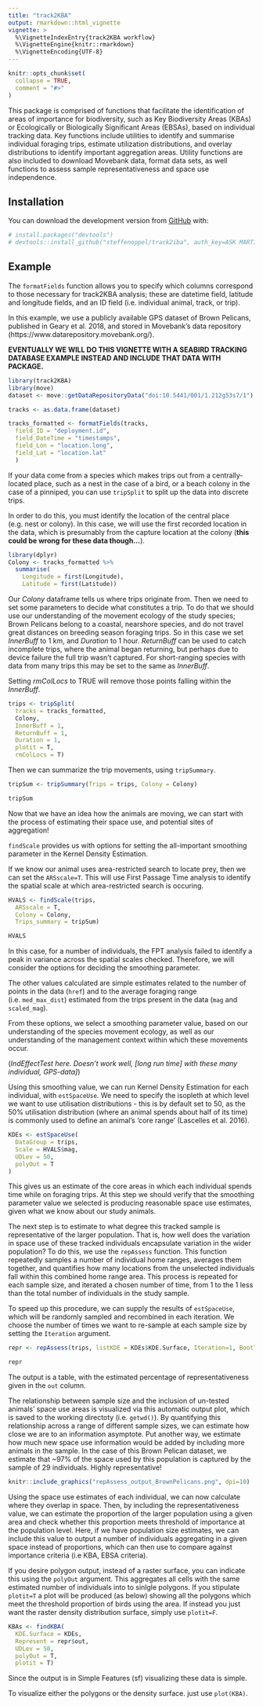 ```yaml
---
title: "track2KBA"
output: rmarkdown::html_vignette
vignette: >
  %\VignetteIndexEntry{track2KBA workflow}
  %\VignetteEngine{knitr::rmarkdown}
  %\VignetteEncoding{UTF-8}
---
```


```r
knitr::opts_chunk$set(
  collapse = TRUE,
  comment = "#>"
)
```

This package is comprised of functions that facilitate the identification of areas of importance for biodiversity, such as Key Biodiversity Areas (KBAs) or Ecologically or Biologically Significant Areas (EBSAs), based on individual tracking data. Key functions include utilities to identify and summarise individual foraging trips, estimate utilization distributions, and overlay distributions to identify important aggregation areas. Utility functions are also included to download Movebank data, format data sets, as well functions to assess sample representativeness and space use independence.

## Installation

You can download the development version from [GitHub](https://github.com/) with:

``` r
# install.packages("devtools")
# devtools::install_github("steffenoppel/track2iba", auth_key=ASK MARTIN FOR THIS!, dependencies=TRUE)
```
## Example

The `formatFields` function allows you to specify which columns correspond to those necessary for track2KBA analysis; these are datetime field, latitude and longitude fields, and an ID field (i.e. individual animal, track, or trip). 

In this example, we use a publicly available GPS dataset of Brown Pelicans, published in Geary et al. 2018, and stored in Movebank's data repository (https://www.datarepository.movebank.org/). 

**EVENTUALLY WE WILL DO THIS VIGNETTE WITH A SEABIRD TRACKING DATABASE EXAMPLE INSTEAD AND INCLUDE THAT DATA WITH PACKAGE.**

```r
library(track2KBA)
library(move)
dataset <- move::getDataRepositoryData("doi:10.5441/001/1.212g53s7/1")

tracks <- as.data.frame(dataset)

tracks_formatted <- formatFields(tracks, 
  field_ID = "deployment.id", 
  field_DateTime = "timestamps", 
  field_Lon = "location.long", 
  field_Lat = "location.lat"
  )

```

If your data come from a species which makes trips out from a centrally-located place, such as a nest in the case of a bird, or a beach colony in the case of a pinniped, you can use `tripSplit` to split up the data into discrete trips.

In order to do this, you must identify the location of the central place (e.g. nest or colony). In this case, we will use the first recorded location in the data, which is presumably from the capture location at the colony (**this could be wrong for these data though...**). 

```r
library(dplyr)
Colony <- tracks_formatted %>% 
  summarise(
    Longitude = first(Longitude), 
    Latitude = first(Latitude))

```

Our *Colony* dataframe tells us where trips originate from. Then we need to set some parameters to decide what constitutes a trip. To do that we should use our understanding of the movement ecology of the study species; Brown Pelicans belong to a coastal, nearshore species, and do not travel great distances on breeding season foraging trips. So in this case we set *InnerBuff* to 1 km, and *Duration* to 1 hour. *ReturnBuff* can be used to catch incomplete trips, where the animal began returning, but perhaps due to device failure the full trip wasn't captured. For short-ranging species with data from many trips this may be set to the same as *InnerBuff*.
 
Setting *rmColLocs* to TRUE will remove those points falling within the *InnerBuff*. 

```r
trips <- tripSplit(
  tracks = tracks_formatted, 
  Colony, 
  InnerBuff = 1, 
  ReturnBuff = 1, 
  Duration = 1, 
  plotit = T, 
  rmColLocs = T)
```


Then we can summarize the trip movements, using `tripSummary`. 


```r
tripSum <- tripSummary(Trips = trips, Colony = Colony)

tripSum
```

Now that we have an idea how the animals are moving, we can start with the process of estimating their space use, and potential sites of aggregation!

`findScale` provides us with options for setting the all-important smoothing parameter in the Kernel Density Estimation. 

If we know our animal uses area-restricted search to locate prey, then we can set the `ARSscale=T`. This will use First Passage Time analysis to identify the spatial scale at which area-restricted search is occuring.

```r
HVALS <- findScale(trips,
  ARSscale = T,
  Colony = Colony,
  Trips_summary = tripSum)

HVALS
```

In this case, for a number of individuals, the FPT analysis failed to identify a peak in variance across the spatial scales checked. Therefore, we will consider the options for deciding the smoothing parameter.

The other values calculated are simple estimates related to the number of points in the data (`href`) and to the average foraging range (i.e. `med_max_dist`) estimated from the trips present in the data (`mag` and `scaled_mag`).

From these options, we select a smoothing parameter value, based on our understanding of the species movement ecology, as well as our understanding of the management context within which these movements occur. 

(*IndEffectTest here. Doesn't work well, [long run time] with these many individual, GPS-data]*)

Using this smoothing value, we can run Kernel Density Estimation for each individual, with `estSpaceUse`. We need to specify the isopleth at which level we want to use utilisation distributions - this is by default set to 50, as the 50% utilisation distribution (where an animal spends about half of its time) is commonly used to define an animal's 'core range' (Lascelles et al. 2016).

```r

KDEs <- estSpaceUse(
  DataGroup = trips,
  Scale = HVALS$mag,
  UDLev = 50,
  polyOut = T
)

```

This gives us an estimate of the core areas in which each individual spends time while on foraging trips. At this step we should verify that the smoothing parameter value we selected is producing reasonable space use estimates, given what we know about our study animals. 

The next step is to estimate to what degree this tracked sample is representative of the larger population. That is, how well does the variation in space use of these tracked individuals encapsulate variation in the wider population? To do this, we use the `repAssess` function. This function repeatedly samples a number of individual home ranges, averages them together, and quantifies how many locations from the unselected individuals fall within this combined home range area. This process is repeated for each sample size, and iterated a chosen number of time, from 1 to the 1 less than the total number of individuals in the study sample.

To speed up this procedure, we can supply the results of `estSpaceUse`, which will be randomly sampled and recombined in each iteration. We choose the number of times we want to re-sample at each sample size by setting the `Iteration` argument. 

```r

repr <- repAssess(trips, listKDE = KDEs$KDE.Surface, Iteration=1, BootTable = FALSE)

repr
```

The output is a table, with the estimated percentage of representativeness given in the `out` column.

The relationship between sample size and the inclusion of un-tested animals' space use areas is visualized via this automatic output plot, which is saved to the working directoty (i.e. `getwd()`). By quantifying this relationship across a range of different sample sizes, we can estimate how close we are to an information asymptote. Put another way, we estimate how much new space use information would be added by including more animals in the sample. In the case of this Brown Pelican dataset, we estimate that ~97% of the space used by this population is captured by the sample of 29 individuals. Highly representative!

```r
knitr::include_graphics("repAssess_output_BrownPelicans.png", dpi=10)
```


Using the space use estimates of each individual, we can now calculate where they overlap in space. Then, by including the representativeness value, we can estimate the proportion of the larger population using a given area and check whether this proportion meets threshold of importance at the population level. Here, if we have population size estimates, we can include this value to output a number of individuals aggregating in a given space instead of proportions, which can then use to compare against importance criteria (i.e KBA, EBSA criteria). 

If you desire polygon output, instead of a raster surface, you can indicate this using the `polyOut` argument. This aggregates all cells with the same estimated number of individuals into to sinlgle polygons. If you stipulate `plotit=T` a plot will be produced (as below) showing all the polygons which meet the threshold proportion of birds using the area. If instead you just want the raster density distribution surface, simply use `plotit=F`.

```r
KBAs <- findKBA(
  KDE.Surface = KDEs,
  Represent = repr$out,
  UDLev = 50,
  polyOut = T,
  plotit = T)
```

Since the output is in Simple Features (sf) visualizing these  data is simple. 

To visualize either the polygons or the density surface. just use `plot(KBA)`.